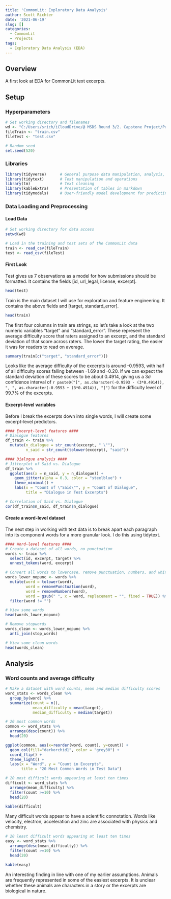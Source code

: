 ```yaml
---
title: 'CommonLit: Exploratory Data Analysis'
author: Scott Richter
date: '2021-06-19'
slug: []
categories:
  - CommonLit
  - Projects
tags:
  - Exploratory Data Analysis (EDA)
---
```


## Overview

A first look at EDA for CommonLit text excerpts.

## Setup
### Hyperparameters
```r
# Set working directory and filenames
wd <- "C:/Users/srich/iCloudDrive/@ MSDS Round 3/2. Capstone Project/Project/CommonLitReadability/projectData"
fileTrain <- "train.csv"
fileTest <- "test.csv"

# Random seed
set.seed(520)
```

### Libraries
```r
library(tidyverse)      # General purpose data manipulation, analysis, and visualization
library(tidytext)       # Text manipulation and operations
library(tm)             # Text cleaning
library(kableExtra)     # Presentation of tables in markdown
library(tidymodels)     # User-friendly model development for predicting target readability
```


### Data Loading and Preprocessing
#### Load Data
```r
# Set working directory for data access
setwd(wd)

# Load in the training and test sets of the CommonLit data
train <- read_csv(fileTrain)
test <- read_csv(fileTest)
```

#### First Look
Test gives us 7 observations as a model for how submissions should be formatted. It contains the fields [id, url_legal, license, excerpt].

```r
head(test)
```


Train is the main dataset I will use for exploration and feature engineering. It contains the above fields and [target, standard_error].

```r
head(train) 
```

The first four columns in train are strings, so let's take a look at the two numeric variables "target" and "standard_error". These represent the average difficulty score that raters assigned to an excerpt, and the standard deviation of that score across raters. The lower the target rating, the easier it was for readers to read on average.

```r
summary(train[c("target", "standard_error")])
```

Looks like the average difficulty of the excerpts is around -0.9593, with half of all difficulty scores falling between -1.69 and -0.20. If we can expect the standard deviation of these scores to be about 0.4914, giving us a 3$\sigma$ confidence interval of `r paste0("[", as.character(-0.9593 - (3*0.4914)), ", ", as.character(-0.9593 + (3*0.4914)), "]")` for the difficulty level of 99.7% of the excerpts.

#### Excerpt-level variables

Before I break the excerpts down into single words, I will create some excerpt-level predictors.

```r
#### Excerpt-level features ####
# Dialogue features
df_train <- train %>%
  mutate(n_dialogue = str_count(excerpt, " \""),
         n_said = str_count(tolower(excerpt), "said"))

#### Dialogue analysis ####
# Jitterplot of Said vs. Dialogue
df_train %>%
  ggplot(aes(x = n_said, y = n_dialogue)) +
    geom_jitter(alpha = 0.3, color = "steelblue") +
    theme_minimal() +
    labs(x = "Count of \"Said\"", y = "Count of Dialogue",
         title = "Dialogue in Test Excerpts")

# Correlation of Said vs. Dialogue
cor(df_train$n_said, df_train$n_dialogue)
```


#### Create a word-level dataset

The next step in working with text data is to break apart each paragraph into its component words for a more granular look. I do this using tidytext.

```r
#### Word-level features ####
# Create a dataset of all words, no punctuation
words <- train %>% 
  select(id, excerpt, target) %>%
  unnest_tokens(word, excerpt)

# Convert all words to lowercase, remove punctuation, numbers, and whitespace. Drop empty words.
words_lower_nopunc <- words %>%
  mutate(word = tolower(word),
         word = removePunctuation(word),
         word = removeNumbers(word),
         word = gsub(" ", x = word, replacement = "", fixed = TRUE)) %>%
  filter(word != "")

# View some words
head(words_lower_nopunc)

# Remove stopwords
words_clean <- words_lower_nopunc %>%
  anti_join(stop_words)

# View some clean words
head(words_clean)
```


## Analysis
### Word counts and average difficulty
```r
# Make a dataset with word counts, mean and median difficulty scores
word_stats <- words_clean %>%
  group_by(word) %>%
  summarize(count = n(),
            mean_difficulty = mean(target),
            median_difficulty = median(target))
```

```r
# 20 most common words
common <- word_stats %>%
  arrange(desc(count)) %>%
  head(20)

ggplot(common, aes(x=reorder(word, count), y=count)) +
  geom_col(fill="darkorchid1", color = "grey30") +
  coord_flip() +
  theme_light() +
  labs(x = "Word", y = "Count in Excerpts",
       title = "20 Most Common Words in Test Data")
```

```r
# 20 most difficult words appearing at least ten times
difficult <- word_stats %>%
  arrange(mean_difficulty) %>%
  filter(count >=10) %>%
  head(20)

kable(difficult)
```

Many difficult words appear to have a scientific connotation. Words like velocity, electron, acceleration and zinc are associated with physics and chemistry. 

```r
# 20 least difficult words appearing at least ten times
easy <- word_stats %>%
  arrange(desc(mean_difficulty)) %>%
  filter(count >=10) %>%
  head(20)

kable(easy)
```

An interesting finding in line with one of my earlier assumptions. Animals are frequently represented in some of the easiest excerpts. It is unclear whether these animals are characters in a story or the excerpts are biological in nature.

### 